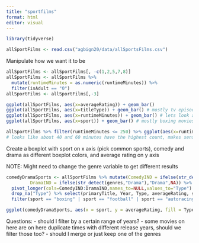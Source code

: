 ```yaml
---
title: "sportfilms"
format: html
editor: visual
---
```


```r
library(tidyverse)
```


```r
allSportFilms <- read.csv("agbign20/data/allSportsFilms.csv")
```

Manipulate how we want it to be
```r
allSportFilms <- allSportFilms[, -c(1,2,5,7,8)]
allSportFilms <- allSportFilms %>%
  mutate(runtimeMinutes = as.numeric(runtimeMinutes)) %>%
  filter(isAdult == "0")
allSportFilms <- allSportFilms[,-3]
```


```r
ggplot(allSportFilms, aes(x=averageRating)) + geom_bar()
ggplot(allSportFilms, aes(x=titleType)) + geom_bar() # mostly tv episodes
ggplot(allSportFilms, aes(x=runtimeMinutes)) + geom_bar() # lets look at this one closer
ggplot(allSportFilms, aes(x=sport)) + geom_bar() # mostly boxing movies
```

```r
allSportFilms %>% filter(runtimeMinutes <= 250) %>% ggplot(aes(x=runtimeMinutes)) + geom_bar()
# looks like about 40 and 60 minutes have the highest count, makes sense since tvepisode is the highest count of title type
```

Create a boxplot with sport on x axis (pick common sports), comedy and drama as different boxplot colors, and average rating on y axis

NOTE: Might need to change the genre variable to get different results
```r
comedyDramaSports <- allSportFilms %>% mutate(ComedyIND = ifelse(str_detect(genres,"Comedy"),"Comedy",NA),
         DramaIND = ifelse(str_detect(genres,"Drama"),"Drama",NA)) %>%
  pivot_longer(cols=ComedyIND:DramaIND,names_to=NULL,values_to="Type") %>%
  drop_na("Type") %>% select(primaryTitle, Year, Type, averageRating, sport) %>%
  filter(sport == "boxing" | sport == "football" | sport == "autoracing" | sport == "martialArts" | sport == "golf" | sport == "ice hockey")

ggplot(comedyDramaSports, aes(x = sport, y = averageRating, fill = Type)) + geom_boxplot()

```



Questions:
- should I filter by a certain range of years?
- some movies on here are on here duplicate times with different release years, should we filter those too?
- should I merge or just keep one of the genres
